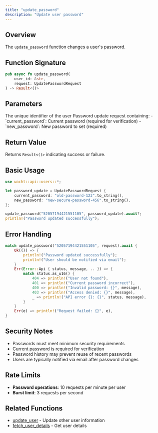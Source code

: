 ```yaml
---
title: "update_password"
description: "Update user password"
---
```


## Overview

The `update_password` function changes a user's password.

## Function Signature

```rust
pub async fn update_password(
    user_id: &str,
    request: UpdatePasswordRequest
) -> Result<()>
```

## Parameters

<ParamField path="user_id" type="&str" required>
  The unique identifier of the user
</ParamField>

<ParamField path="request" type="UpdatePasswordRequest" required>
  Password update request containing:
  - `current_password`: Current password (required for verification)
  - `new_password`: New password to set (required)
</ParamField>

## Return Value

Returns `Result<()>` indicating success or failure.

## Basic Usage

```rust
use wacht::api::users::*;

let password_update = UpdatePasswordRequest {
    current_password: "old-password-123".to_string(),
    new_password: "new-secure-password-456".to_string(),
};

update_password("52057194421551105", password_update).await?;
println!("Password updated successfully");
```

## Error Handling

```rust
match update_password("52057194421551105", request).await {
    Ok(()) => {
        println!("Password updated successfully");
        println!("User should be notified via email");
    }
    Err(Error::Api { status, message, .. }) => {
        match status.as_u16() {
            404 => println!("User not found"),
            401 => println!("Current password incorrect"),
            400 => println!("Invalid password: {}", message),
            403 => println!("Access denied: {}", message),
            _ => println!("API error {}: {}", status, message),
        }
    }
    Err(e) => println!("Request failed: {}", e),
}
```

## Security Notes

- Passwords must meet minimum security requirements
- Current password is required for verification
- Password history may prevent reuse of recent passwords
- Users are typically notified via email after password changes

## Rate Limits

- **Password operations**: 10 requests per minute per user
- **Burst limit**: 3 requests per second

## Related Functions

- [update_user](update-user) - Update other user information
- [fetch_user_details](fetch-user-details) - Get user details
